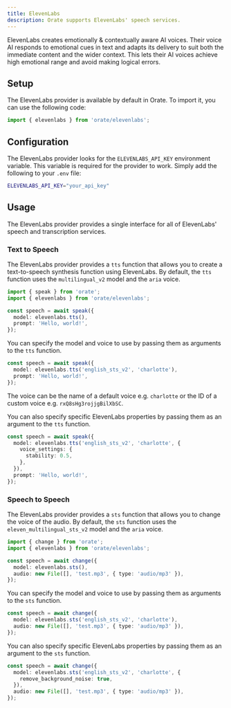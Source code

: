 ```yaml
---
title: ElevenLabs
description: Orate supports ElevenLabs' speech services.
---
```



ElevenLabs creates emotionally & contextually aware AI voices. Their voice AI responds to emotional cues in text and adapts its delivery to suit both the immediate content and the wider context. This lets their AI voices achieve high emotional range and avoid making logical errors.

## Setup

The ElevenLabs provider is available by default in Orate. To import it, you can use the following code:

```ts
import { elevenlabs } from 'orate/elevenlabs';
```

## Configuration

The ElevenLabs provider looks for the `ELEVENLABS_API_KEY` environment variable. This variable is required for the provider to work. Simply add the following to your `.env` file:

```bash
ELEVENLABS_API_KEY="your_api_key"
```

## Usage

The ElevenLabs provider provides a single interface for all of ElevenLabs' speech and transcription services.

### Text to Speech

The ElevenLabs provider provides a `tts` function that allows you to create a text-to-speech synthesis function using ElevenLabs. By default, the `tts` function uses the `multilingual_v2` model and the `aria` voice.

```ts
import { speak } from 'orate';
import { elevenlabs } from 'orate/elevenlabs';

const speech = await speak({
  model: elevenlabs.tts(),
  prompt: 'Hello, world!',
});
```

You can specify the model and voice to use by passing them as arguments to the `tts` function.

```ts
const speech = await speak({
  model: elevenlabs.tts('english_sts_v2', 'charlotte'),
  prompt: 'Hello, world!',
});
```

The voice can be the name of a default voice e.g. `charlotte` or the ID of a custom voice e.g. `rxQ8sHg3rojjgBilXbSC`.

You can also specify specific ElevenLabs properties by passing them as an argument to the `tts` function.

```ts
const speech = await speak({
  model: elevenlabs.tts('english_sts_v2', 'charlotte', {
    voice_settings: {
      stability: 0.5,
    },
  }),
  prompt: 'Hello, world!',
});
```

### Speech to Speech

The ElevenLabs provider provides a `sts` function that allows you to change the voice of the audio. By default, the `sts` function uses the `eleven_multilingual_sts_v2` model and the `aria` voice.

```ts
import { change } from 'orate';
import { elevenlabs } from 'orate/elevenlabs';

const speech = await change({
  model: elevenlabs.sts(),
  audio: new File([], 'test.mp3', { type: 'audio/mp3' }),
});
```

You can specify the model and voice to use by passing them as arguments to the `sts` function.

```ts
const speech = await change({
  model: elevenlabs.sts('english_sts_v2', 'charlotte'),
  audio: new File([], 'test.mp3', { type: 'audio/mp3' }),
});
```

You can also specify specific ElevenLabs properties by passing them as an argument to the `sts` function.

```ts
const speech = await change({
  model: elevenlabs.sts('english_sts_v2', 'charlotte', {
    remove_background_noise: true,
  }),
  audio: new File([], 'test.mp3', { type: 'audio/mp3' }),
});
```
